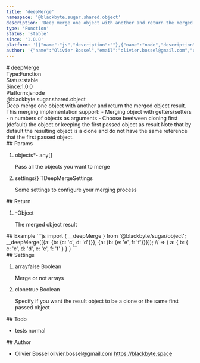 ```yaml
---
title: 'deepMerge'
namespace: '@blackbyte.sugar.shared.object'
description: 'Deep merge one object with another and return the merged object result. This merging implementation support: - Merging object with getters/setters - n numbers of objects as arguments - Choose beetween cloning first (default) the object or keeping the first passed object as result Note that by default the resulting object is a clone and do not have the same reference that the first passed object.'
type: 'Function'
status: 'stable'
since: '1.0.0'
platform: '[{"name":"js","description":""},{"name":"node","description":""}]'
author: '{"name":"Olivier Bossel","email":"olivier.bossel@gmail.com","url":"https://blackbyte.space"}'
---
```


<div class="docmap-mdx">
# deepMerge
<div class="_metas">
<div class="_type"><span class="_type-label">Type:</span><span class="_type-value">Function</span></div>
<div class="_status"><span class="_status-label">Status:</span><span class="_status-value -stable">stable</span></div>
<div class="_since"><span class="_since-label">Since:</span><span class="_since-value">1.0.0</span></div>
<div class="_platform"><span class="_platform-label">Platform:</span><span class="_platform-value -js">js</span><span class="_platform-value -node">node</span></div>
</div>
<div class="_namespace">@blackbyte.sugar.shared.object</div>
<div class="_description typo-lead typo-format">
Deep merge one object with another and return the merged object result. This merging implementation support:
- Merging object with getters/setters
- n numbers of objects as arguments
- Choose beetween cloning first (default) the object or keeping the first passed object as result
Note that by default the resulting object is a clone and do not have the same reference that the first passed object.
</div>
<div class="_params">
## Params
<ol class="_list">
<li class="_item">
<span class="_name">objects<span class="_required">*</span></span><span class="_default">-</span> <span class="_type">any&lsqb;&rsqb;</span>
<p class="_description">Pass all the objects you want to merge</p>
</li>
<li class="_item">
<span class="_name">settings</span><span class="_default">&lcub;&rcub;</span> <span class="_type">TDeepMergeSettings</span>
<p class="_description">Some settings to configure your merging process</p>
</li>
</ol>
</div>
<div class="_return">
## Return
<ol class="_list">
<li class="_item">
<span class="_default">-</span><span class="_type">Object</span>
<p class="_description">The merged object result</p>
</li>
</ol>
</div>
<div class="_examples">
## Example
```js
import { __deepMerge } from '@blackbyte/sugar/object';
__deepMerge([{a: {b: {c: 'c', d: 'd'}}}, {a: {b: {e: 'e', f: 'f'}}}]);
// => { a: { b: { c: 'c', d: 'd', e: 'e', f: 'f' } } }
```
</div>
<div class="_settings">
## Settings
<ol class="_list">
<li class="_item">
<span class="_name">array</span><span class="_default">false</span> <span class="_type">Boolean</span>
<p class="_description">Merge or not arrays</p>
</li>
<li class="_item">
<span class="_name">clone</span><span class="_default">true</span> <span class="_type">Boolean</span>
<p class="_description">Specify if you want the result object to be a clone or the same first passed object</p>
</li>
</ol>
</div>
<div class="_todo">
## Todo
<ul class="_list">
<li class="_item">
<span class="_description">tests</span>
<span class="_priority -normal">normal</span>
</li>
</ul>
</div>
<div class="_author">
## Author
<ul class="_list">
<li class="_item">
<span class="_name">Olivier Bossel</span>
<span class="_email">olivier.bossel@gmail.com</span>
<a href="https://blackbyte.space" target="_blank" class="_url">https://blackbyte.space</a>
</li>
</ul>
</div>
</div>
